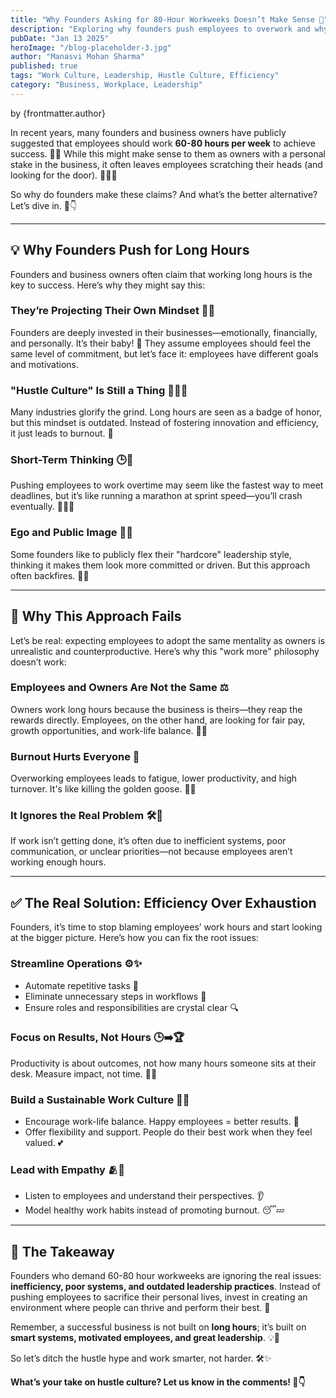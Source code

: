 ```yaml
---
title: "Why Founders Asking for 80-Hour Workweeks Doesn’t Make Sense 🚫"
description: "Exploring why founders push employees to overwork and why efficiency is a better solution than exhaustion."
pubDate: "Jan 13 2025"
heroImage: "/blog-placeholder-3.jpg"
author: "Manasvi Mohan Sharma"
published: true
tags: "Work Culture, Leadership, Hustle Culture, Efficiency"
category: "Business, Workplace, Leadership"
---
```


by {frontmatter.author}

In recent years, many founders and business owners have publicly suggested that employees should work **60-80 hours per week** to achieve success. 💼🚀 While this might make sense to them as owners with a personal stake in the business, it often leaves employees scratching their heads (and looking for the door). 🏃‍♂️💨

So why do founders make these claims? And what’s the better alternative? Let’s dive in. 🌊👇

---

## 💡 Why Founders Push for Long Hours

Founders and business owners often claim that working long hours is the key to success. Here’s why they might say this:

### They’re Projecting Their Own Mindset 🧠🔄

Founders are deeply invested in their businesses—emotionally, financially, and personally. It’s their baby! 👶 They assume employees should feel the same level of commitment, but let’s face it: employees have different goals and motivations.

### "Hustle Culture" Is Still a Thing 💪🏽🔥

Many industries glorify the grind. Long hours are seen as a badge of honor, but this mindset is outdated. Instead of fostering innovation and efficiency, it just leads to burnout. 🥱

### Short-Term Thinking 🕒💭

Pushing employees to work overtime may seem like the fastest way to meet deadlines, but it’s like running a marathon at sprint speed—you’ll crash eventually. 🏃‍♂️💥

### Ego and Public Image 👑📣

Some founders like to publicly flex their "hardcore" leadership style, thinking it makes them look more committed or driven. But this approach often backfires. 🤦‍♂️

---

## 🚨 Why This Approach Fails

Let’s be real: expecting employees to adopt the same mentality as owners is unrealistic and counterproductive. Here’s why this "work more" philosophy doesn’t work:

### Employees and Owners Are Not the Same ⚖️

Owners work long hours because the business is theirs—they reap the rewards directly. Employees, on the other hand, are looking for fair pay, growth opportunities, and work-life balance. 🏡✨

### Burnout Hurts Everyone 🧨

Overworking employees leads to fatigue, lower productivity, and high turnover. It's like killing the golden goose. 🦢💀

### It Ignores the Real Problem 🛠️🚧

If work isn’t getting done, it’s often due to inefficient systems, poor communication, or unclear priorities—not because employees aren’t working enough hours.

---

## ✅ The Real Solution: Efficiency Over Exhaustion

Founders, it’s time to stop blaming employees’ work hours and start looking at the bigger picture. Here’s how you can fix the root issues:

### Streamline Operations ⚙️✨

- Automate repetitive tasks 🤖
- Eliminate unnecessary steps in workflows 🔄
- Ensure roles and responsibilities are crystal clear 🔍

### Focus on Results, Not Hours 🕒➡️🏆

Productivity is about outcomes, not how many hours someone sits at their desk. Measure impact, not time. 🧮✅

### Build a Sustainable Work Culture 🌱🌈

- Encourage work-life balance. Happy employees = better results. 🎉
- Offer flexibility and support. People do their best work when they feel valued. 💕

### Lead with Empathy 🫂💬

- Listen to employees and understand their perspectives. 👂
- Model healthy work habits instead of promoting burnout. 😴💤

---

## 🚀 The Takeaway

Founders who demand 60-80 hour workweeks are ignoring the real issues: **inefficiency, poor systems, and outdated leadership practices**. Instead of pushing employees to sacrifice their personal lives, invest in creating an environment where people can thrive and perform their best. 🌟

Remember, a successful business is not built on **long hours**; it’s built on **smart systems, motivated employees, and great leadership**. 💡👊

So let’s ditch the hustle hype and work smarter, not harder. 🛠️✨

**What’s your take on hustle culture? Let us know in the comments! 💬👇**
